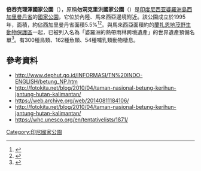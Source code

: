 {{coords|1|13|15|N|113|21|11|E|display=title}}
{{Infobox protected area 
| name = 倍吞克理渾國家公園
| iucn_category = II
| photo = Back_to_nature.jpg
| photo_width = 280
| photo_caption = 公園裡棲息瀕臨滅絕的[[婆羅洲猩猩|婆羅洲猩猩]]
| map = Indonesia Kalimantan
| map_caption = 倍吞克理渾國家公園在加里曼丹位置
| map_width = 280
| location = [[印度尼西亞|印度尼西亞]][[西加里曼丹省|西加里曼丹省]]
| coordinates = {{coord|1|13|15|N|113|21|11|E|display=inline|name=倍吞克理渾國家公園}}
| area = {{convert|8,000|km2}}
| established = 1995
| visitation_num = 
| visitation_year = 
| governing_body = 印尼林業部
}}
'''倍吞克理渾國家公園'''（{{lang-id|Taman Nasional Betung Kerihun}}），原稱'''勿洞克里洪國家公園'''（{{lang-id|Taman Nasional Gunung Bentuang}}）是[[印度尼西亚|印度尼西亚]][[婆罗洲|婆羅洲島]][[西加里曼丹省|西加里曼丹省]]的[[國家公園|國家公園]]，它位於內陸、馬來西亞邊境附近。該公園成立於1995年，面積{{convert|8,000|km2}}，約佔西加里曼丹省面積5.5%<ref name="dephut">{{cite web  | url = http://www.dephut.go.id/INFORMASI/TN%20INDO-ENGLISH/betung_NP.htm  | title = Betung Kerihun National Park  | publisher = Indonesian Ministry of Forestry  | access-date = 2010-07-20  | archive-date = 2010-12-28  | archive-url = https://web.archive.org/web/20101228025919/http://www.dephut.go.id/INFORMASI/TN%20INDO-ENGLISH/betung_NP.htm  | dead-url = no  }}</ref><ref>{{cite web |url=http://fotokita.net/blog/2010/04/taman-nasional-betung-kerihun-jantung-hutan-kalimantan/ |title=[Kisah Anda] Taman Nasional Betung Kerihun, Jantung Hutan Kalimantan |author=I Gusti Ngurah Pradnyana |access-date=August 1, 2014 |archive-url=https://web.archive.org/web/20140811184106/http://fotokita.net/blog/2010/04/taman-nasional-betung-kerihun-jantung-hutan-kalimantan/ |archive-date=August 11, 2014 |url-status=dead }}</ref>。與馬來西亞面積約{{convert|2,000|km2}}的[[蘭扎恩地茂野生動物保護區|蘭扎恩地茂野生動物保護區]]一起，已被列入名為「婆羅洲的熱帶雨林跨境遺產」的世界遺產預備名單<ref name="UNESCO_t1871">{{cite web | url=https://whc.unesco.org/en/tentativelists/1871/ | title=Betung Kerihun National Park (Transborder Rainforest Heritage of Borneo) | publisher=聯合國教科文組織 | accessdate=2021-03-18 | language=en | archive-date=2012-01-12 | archive-url=https://web.archive.org/web/20120112024159/http://whc.unesco.org/en/tentativelists/1871/ | dead-url=no }}</ref>。有300種鳥類、162種魚類、54種哺乳類動物棲息。

==參考資料==
{{Reflist}}
* http://www.dephut.go.id/INFORMASI/TN%20INDO-ENGLISH/betung_NP.htm {{Wayback|url=http://www.dephut.go.id/INFORMASI/TN%20INDO-ENGLISH/betung_NP.htm |date=20101228025919 }}
* http://fotokita.net/blog/2010/04/taman-nasional-betung-kerihun-jantung-hutan-kalimantan/ {{Wayback|url=http://fotokita.net/blog/2010/04/taman-nasional-betung-kerihun-jantung-hutan-kalimantan/ |date=20140811184106 }}
* https://web.archive.org/web/20140811184106/
* http://fotokita.net/blog/2010/04/taman-nasional-betung-kerihun-jantung-hutan-kalimantan/ {{Wayback|url=http://fotokita.net/blog/2010/04/taman-nasional-betung-kerihun-jantung-hutan-kalimantan/ |date=20140811184106 }}
* https://whc.unesco.org/en/tentativelists/1871/ {{Wayback|url=https://whc.unesco.org/en/tentativelists/1871/ |date=20120112024159 }}

[[Category:印尼國家公園|Category:印尼國家公園]]